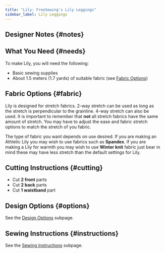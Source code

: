 ```yaml
---
title: "Lily: FreeSewing's Lily Leggings"
sidebar_label: Lily Leggings
---
```



<DocusaurusDoc>
  <DesignInfo design="lily" noDocsLink />
</DocusaurusDoc>

## Designer Notes {#notes}

<Notes />

## What You Need {#needs}

To make Lily, you will need the following:

- Basic sewing supplies
- About 1.5 meters (1.7 yards) of suitable fabric (see [Fabric
  Options](#fabric))

## Fabric Options {#fabric}

Lily is designed for stretch fabrics. 2-way stretch can be used as long as the
stretch is perpendicular to the grainline. 4-way stretch can also be used. It
is important to remember that **not** all stretch fabrics have the same amount
of stretch. You may have to adjust the ease and fabric stretch options to match
the stretch of you fabric.

The type of fabric you want depends on use desired. If you are making an
Athletic Lily you may wish to use fabrics such as **Spandex**. If you are
making a Lily for warmth you may wish to use **Winter knit** fabric just bear
in mind these may have less stretch than the default settings for Lily.

## Cutting Instructions {#cutting}

- Cut **2 front** parts
- Cut **2 back** parts
- Cut **1 waistband** part

## Design Options {#options}

<MiniTip>See the [Design Options](/docs/designs/lily/options/) subpage.</MiniTip>

## Sewing Instructions {#instructions}

<MiniTip>See the [Sewing Instructions](/docs/designs/lily/instructions/) subpage.</MiniTip>
